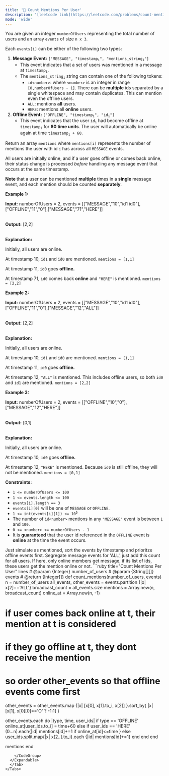 ```yaml
---
title: '🧀 Count Mentions Per User'
description: '[leetcode link](https://leetcode.com/problems/count-mentions-per-user/description/)'
mode: 'wide'
---
```

<Tabs>
  <Tab title="Question" icon="circle-question" iconType="regular">
    <Card>
      <p>You are given an integer <code>numberOfUsers</code> representing the total number of users and an array <code>events</code> of size <code>n x 3</code>.</p>  <p>Each <code inline="">events[i]</code> can be either of the following two types:</p>  <ol>  <li><strong>Message Event:</strong> <code>[&quot;MESSAGE&quot;, &quot;timestamp<sub>i</sub>&quot;, &quot;mentions_string<sub>i</sub>&quot;]</code>   <ul>   <li>This event indicates that a set of users was mentioned in a message at <code>timestamp<sub>i</sub></code>.</li>   <li>The <code>mentions_string<sub>i</sub></code> string can contain one of the following tokens:   <ul>    <li><code>id&lt;number&gt;</code>: where <code>&lt;number&gt;</code> is an integer in range <code>[0,numberOfUsers - 1]</code>. There can be <strong>multiple</strong> ids separated by a single whitespace and may contain duplicates. This can mention even the offline users.</li>    <li><code>ALL</code>: mentions <strong>all</strong> users.</li>    <li><code>HERE</code>: mentions all <strong>online</strong> users.</li>   </ul>   </li>  </ul>  </li>  <li><strong>Offline Event:</strong> <code>[&quot;OFFLINE&quot;, &quot;timestamp<sub>i</sub>&quot;, &quot;id<sub>i</sub>&quot;]</code>  <ul>   <li>This event indicates that the user <code>id<sub>i</sub></code> had become offline at <code>timestamp<sub>i</sub></code> for <strong>60 time units</strong>. The user will automatically be online again at time <code>timestamp<sub>i</sub> + 60</code>.</li>  </ul>  </li> </ol>  <p>Return an array <code>mentions</code> where <code>mentions[i]</code> represents the number of mentions the user with id <code>i</code> has across all <code>MESSAGE</code> events.</p>  <p>All users are initially online, and if a user goes offline or comes back online, their status change is processed <em>before</em> handling any message event that occurs at the same timestamp.</p>  <p><strong>Note </strong>that a user can be mentioned <strong>multiple</strong> times in a <strong>single</strong> message event, and each mention should be counted <strong>separately</strong>.</p>   <p><strong class="example">Example 1:</strong></p>  <div class="example-block"> <p><strong>Input:</strong> <span class="example-io">numberOfUsers = 2, events = [[&quot;MESSAGE&quot;,&quot;10&quot;,&quot;id1 id0&quot;],[&quot;OFFLINE&quot;,&quot;11&quot;,&quot;0&quot;],[&quot;MESSAGE&quot;,&quot;71&quot;,&quot;HERE&quot;]]</span></p>  <p><br/> <strong>Output:</strong> <span class="example-io">[2,2]</span></p>  <p><br/> <strong>Explanation:</strong></p>  <p>Initially, all users are online.</p>  <p>At timestamp 10, <code>id1</code> and <code>id0</code> are mentioned. <code>mentions = [1,1]</code></p>  <p>At timestamp 11, <code>id0</code> goes <strong>offline.</strong></p>  <p>At timestamp 71, <code>id0</code> comes back <strong>online</strong> and <code>&quot;HERE&quot;</code> is mentioned. <code>mentions = [2,2]</code></p> </div>  <p><strong class="example">Example 2:</strong></p>  <div class="example-block"> <p><strong>Input:</strong> <span class="example-io">numberOfUsers = 2, events = [[&quot;MESSAGE&quot;,&quot;10&quot;,&quot;id1 id0&quot;],[&quot;OFFLINE&quot;,&quot;11&quot;,&quot;0&quot;],[&quot;MESSAGE&quot;,&quot;12&quot;,&quot;ALL&quot;]]</span></p>  <p><br/> <strong>Output:</strong> <span class="example-io">[2,2]</span></p>  <p><br/> <strong>Explanation:</strong></p>  <p>Initially, all users are online.</p>  <p>At timestamp 10, <code>id1</code> and <code>id0</code> are mentioned. <code>mentions = [1,1]</code></p>  <p>At timestamp 11, <code>id0</code> goes <strong>offline.</strong></p>  <p>At timestamp 12, <code>&quot;ALL&quot;</code> is mentioned. This includes offline users, so both <code>id0</code> and <code>id1</code> are mentioned. <code>mentions = [2,2]</code></p> </div>  <p><strong class="example">Example 3:</strong></p>  <div class="example-block"> <p><strong>Input:</strong> <span class="example-io">numberOfUsers = 2, events = [[&quot;OFFLINE&quot;,&quot;10&quot;,&quot;0&quot;],[&quot;MESSAGE&quot;,&quot;12&quot;,&quot;HERE&quot;]]</span></p>  <p><br/> <strong>Output:</strong> <span class="example-io">[0,1]</span></p>  <p><br/> <strong>Explanation:</strong></p>  <p>Initially, all users are online.</p>  <p>At timestamp 10, <code>id0</code> goes <strong>offline.</strong></p>  <p>At timestamp 12, <code>&quot;HERE&quot;</code> is mentioned. Because <code>id0</code> is still offline, they will not be mentioned. <code>mentions = [0,1]</code></p> </div>   <p><strong>Constraints:</strong></p>  <ul>  <li><code>1 &lt;= numberOfUsers &lt;= 100</code></li>  <li><code>1 &lt;= events.length &lt;= 100</code></li>  <li><code>events[i].length == 3</code></li>  <li><code>events[i][0]</code> will be one of <code>MESSAGE</code> or <code>OFFLINE</code>.</li>  <li><code>1 &lt;= int(events[i][1]) &lt;= 10<sup>5</sup></code></li>  <li>The number of <code>id&lt;number&gt;</code> mentions in any <code>&quot;MESSAGE&quot;</code> event is between <code>1</code> and <code>100</code>.</li>  <li><code>0 &lt;= &lt;number&gt; &lt;= numberOfUsers - 1</code></li>  <li>It is <strong>guaranteed</strong> that the user id referenced in the <code>OFFLINE</code> event is <strong>online</strong> at the time the event occurs.</li> </ul> 
    </Card>
  </Tab>
  <Tab title="Solution" icon="lightbulb" iconType="regular" >
    <Card>
      Just simulate as mentioned, sort the events by timestamp and prioritze offline events first. Segregate message events for 'ALL', just add this count for all users. If here, only online members get message, if its list of ids, these users get the mention online or not.
    </Card>
  <Expandable title="code">
    <CodeGroup dropdown>
```ruby title="Count Mentions Per User" lines
# @param {Integer} number_of_users
# @param {String[][]} events
# @return {Integer[]}
def count_mentions(number_of_users, events)
  n = number_of_users
  all_events, other_events = events.partition {|x| x[2]=='ALL'}
  broadcast_count = all_events.size
  mentions = Array.new(n, broadcast_count)
  online_at = Array.new(n, -1)
  
  # if user comes back online at t, their mention at t is considered
  # if they go offline at t, they dont receive the mention
  # so order other_events so that offline events come first
  other_events = other_events.map {|x| [x[0], x[1].to_i, x[2]] }.sort_by{ |x| [x[1], x[0][0]=='O' ? -1:1] }
  
  other_events.each do |type, time, user_ids|
    if type == 'OFFLINE'
      online_at[user_ids.to_i] = time+60
    else
      if user_ids == 'HERE' 
        (0...n).each{|id| mentions[id]+=1 if online_at[id]<=time }
      else
        user_ids.split.map{|x| x[2..].to_i}.each {|id| mentions[id]+=1}
      end
    end
  end
  
  mentions
end
```
    </CodeGroup>
  </Expandable>
  </Tab>
</Tabs>